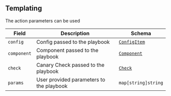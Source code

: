 
## Templating

The action parameters can be used

| Field       | Description                              | Schema                                       |
| ----------- | ---------------------------------------- | -------------------------------------------- |
| `config`    | Config passed to the playbook            | [`ConfigItem`](./reference/config-db) |
| `component` | Component passed to the playbook         | [`Component`](../references/component)    |
| `check`     | Canary Check passed to the playbook      | [`Check`](/reference/canary-checker/checl)            |
| `params`    | User provided parameters to the playbook | `map[string]string`                          |
